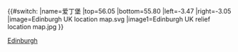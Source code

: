 {{#switch:{{{1}}}
|name=爱丁堡
|top=56.05
|bottom=55.80
|left=-3.47
|right=-3.05
|image=Edinburgh UK location map.svg
|image1=Edinburgh UK relief location map.jpg
}}<noinclude>{{Location map/Info}}
[[Category:蘇格蘭地理位置圖模板|Edinburgh]]
</noinclude>